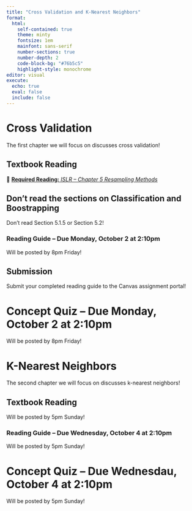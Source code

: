 ```yaml
---
title: "Cross Validation and K-Nearest Neighbors"
format: 
  html: 
    self-contained: true
    theme: minty
    fontsize: 1em
    mainfont: sans-serif
    number-sections: true
    number-depth: 2
    code-block-bg: "#76b5c5"
    highlight-style: monochrome
editor: visual
execute: 
  echo: true
  eval: false
  include: false
---
```


# Cross Validation

The first chapter we will focus on discusses cross validation!

## Textbook Reading

📖 [**Required Reading:** *ISLR -- Chapter 5 Resampling Methods*](https://hastie.su.domains/ISLR2/ISLRv2_corrected_June_2023.pdf)

::: {.callout-warning}
# Don't read the sections on Classification and Boostrapping

Don't read Section 5.1.5 or Section 5.2!
:::

### Reading Guide -- Due Monday, October 2 at 2:10pm

Will be posted by 8pm Friday! 

<!-- 📝 [Download the Word Document](reading-guide/week-2a.docx) -->

::: callout-note
# Submission

Submit your completed reading guide to the Canvas assignment portal!
:::

# Concept Quiz -- Due Monday, October 2 at 2:10pm

Will be posted by 8pm Friday! 

<!-- **Question 1** -- Which answer is correct? -->

<!-- **Question 2** --  -->

<!-- **Question 3** --  -->

# K-Nearest Neighbors

The second chapter we will focus on discusses k-nearest neighbors!

## Textbook Reading

Will be posted by 5pm Sunday!

<!-- 📖 [**Required Reading:** *ISLR -- Chapter 5 Resampling Methods*](https://hastie.su.domains/ISLR2/ISLRv2_corrected_June_2023.pdf) -->

### Reading Guide -- Due Wednesday, October 4 at 2:10pm

Will be posted by 5pm Sunday!

<!-- 📝 [Download the Word Document](reading-guide/week-2a.docx) -->

# Concept Quiz -- Due Wednesdau, October 4 at 2:10pm

Will be posted by 5pm Sunday!